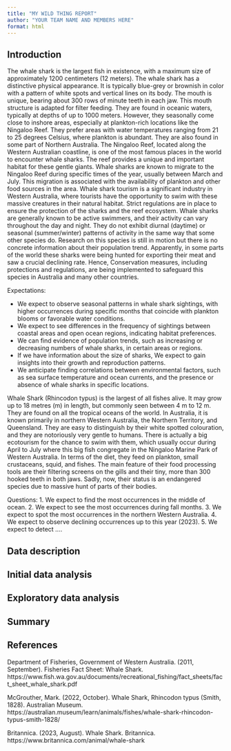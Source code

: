 ```yaml
---
title: "MY WILD THING REPORT"
author: "YOUR TEAM NAME AND MEMBERS HERE"
format: html
---
```


## Introduction

The whale shark is the largest fish in existence, with a maximum size of approximately 1200 centimeters (12 meters). The whale shark has a distinctive physical appearance. It is typically blue-grey or brownish in color with a pattern of white spots and vertical lines on its body. The mouth is unique, bearing about 300 rows of minute teeth in each jaw. This mouth structure is adapted for filter feeding. They are found in oceanic waters, typically at depths of up to 1000 meters. However, they seasonally come close to inshore areas, especially at plankton-rich locations like the Ningaloo Reef. They prefer areas with water temperatures ranging from 21 to 25 degrees Celsius, where plankton is abundant. They are also found in some part of Northern Australia. The Ningaloo Reef, located along the Western Australian coastline, is one of the most famous places in the world to encounter whale sharks. The reef provides a unique and important habitat for these gentle giants. Whale sharks are known to migrate to the Ningaloo Reef during specific times of the year, usually between March and July. This migration is associated with the availability of plankton and other food sources in the area. Whale shark tourism is a significant industry in Western Australia, where tourists have the opportunity to swim with these massive creatures in their natural habitat. Strict regulations are in place to ensure the protection of the sharks and the reef ecosystem. Whale sharks are generally known to be active swimmers, and their activity can vary throughout the day and night. They do not exhibit diurnal (daytime) or seasonal (summer/winter) patterns of activity in the same way that some other species do. Research on this species is still in motion but there is no concrete information about their population trend. Apparently, in some parts of the world these sharks were being hunted for exporting their meat and saw a crucial declining rate. Hence, Conservation measures, including protections and regulations, are being implemented to safeguard this species in Australia and many other countries.

Expectations:

- We expect to observe seasonal patterns in whale shark sightings, with higher occurrences during specific months that coincide with plankton blooms or favorable water conditions.
- We expect to see differences in the frequency of sightings between coastal areas and open ocean regions, indicating habitat preferences.
- We can find evidence of population trends, such as increasing or decreasing numbers of whale sharks, in certain areas or regions.
- If we have information about the size of sharks, We expect to gain insights into their growth and reproduction patterns.
- We anticipate finding correlations between environmental factors, such as sea surface temperature and ocean currents, and the presence or absence of whale sharks in specific locations.

Whale Shark (Rhincodon typus) is the largest of all fishes alive. It may grow up to 18 metres (m) in length, but commonly seen between 4 m to 12 m. They are found on all the tropical oceans of the world. In Australia, it is known primarily in northern Western Australia, the Northern Territory, and Queensland. They are easy to distinguish by their white spotted colouration, and they are notoriously very gentle to humans. There is actually a big ecotourism for the chance to swim with them, which usually occur during April to July where this big fish congregate in the Ningaloo Marine Park of Western Australia. In terms of the diet, they feed on plankton, small crustaceans, squid, and fishes. The main feature of their food processing tools are their filtering screens on the gills and their tiny, more than 300 hooked teeth in both jaws. Sadly, now, their status is an endangered species due to massive hunt of parts of their bodies.

Questions:
1.	We expect to find the most occurrences in the middle of ocean. 
2.	We expect to see the most occurrences during fall months.
3.	We expect to spot the most occurrences in the northern Western Australia.
4.	We expect to observe declining occurrences up to this year (2023).
5.	We expect to detect ….


## Data description

<!--
2. Download all the occurrence records from the Atlas of Living Australia, ideally scripted using the `atlas_occurrences()` function from the `galah` package. Make sure you include date, time, collector identification details. Save this into a `data-raw` folder in your repo.
-->

## Initial data analysis

<!--
3. Perform a data quality check, and then go ahead and clean the data, saving only the wild sightings. Save the resulting data in a `data` folder as an `WILD_THING_COMMON_NAME.rda` file, so that any special variable types are clearly available. (Replace `WILD_THING_COMMON_NAME` with lower case common name of your assigned wild thing.) *Note:* Some are museum or historical records or live in an animal sanctuary or zoo, which do not truly capture their wild behaviour. Downloading the event information (`galah_select(group = "event")`) can help identify wild sightings.

Weather data pre-processing here too.
-->

## Exploratory data analysis

<!--
4. Make plots of the data to check each of your expectations, and report what you learn. *Note:* This might also be a place where visual inference methods *may* be useful to determine if what is seen agrees or disputes what you expected. 

Weather data exploration here too.
-->

## Summary 

## References
Department of Fisheries, Government of Western Australia. (2011, September). Fisheries Fact Sheet: Whale Shark. https://www.fish.wa.gov.au/documents/recreational_fishing/fact_sheets/fact_sheet_whale_shark.pdf
 
McGrouther, Mark. (2022, October). Whale Shark, Rhincodon typus (Smith, 1828). Australian Museum. https://australian.museum/learn/animals/fishes/whale-shark-rhincodon-typus-smith-1828/

Britannica. (2023, August). Whale Shark. Britannica. https://www.britannica.com/animal/whale-shark


